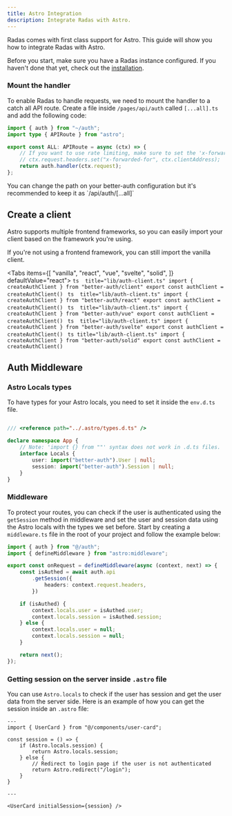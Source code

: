 ```yaml
---
title: Astro Integration
description: Integrate Radas with Astro.
---
```


Radas comes with first class support for Astro. This guide will show you how to integrate Radas with Astro.

Before you start, make sure you have a Radas instance configured. If you haven't done that yet, check out the [installation](/docs/installation).

### Mount the handler

To enable Radas to handle requests, we need to mount the handler to a catch all API route. Create a file inside `/pages/api/auth` called `[...all].ts` and add the following code:

```ts title="pages/api/auth/[...all].ts"
import { auth } from "~/auth";
import type { APIRoute } from "astro";

export const ALL: APIRoute = async (ctx) => {
	// If you want to use rate limiting, make sure to set the 'x-forwarded-for' header to the request headers from the context
	// ctx.request.headers.set("x-forwarded-for", ctx.clientAddress);
	return auth.handler(ctx.request);
};
```

<Callout>
    You can change the path on your better-auth configuration but it's recommended to keep it as `/api/auth/[...all]`
</Callout>

## Create a client

Astro supports multiple frontend frameworks, so you can easily import your client based on the framework you're using.

If you're not using a frontend framework, you can still import the vanilla client.


<Tabs items={[ "vanilla", "react", "vue", "svelte", "solid",
 ]} defaultValue="react">
    <Tab value="vanilla">
            ```ts  title="lib/auth-client.ts"
            import { createAuthClient } from "better-auth/client"
            export const authClient =  createAuthClient()
            ```
    </Tab>
    <Tab value="react" title="lib/auth-client.ts">
            ```ts  title="lib/auth-client.ts"
            import { createAuthClient } from "better-auth/react"
            export const authClient =  createAuthClient()
            ```
    </Tab>
    <Tab value="vue" title="lib/auth-client.ts">
            ```ts  title="lib/auth-client.ts"
            import { createAuthClient } from "better-auth/vue"
            export const authClient =  createAuthClient()
            ```
    </Tab>
    <Tab value="svelte" title="lib/auth-client.ts">
            ```ts  title="lib/auth-client.ts"
            import { createAuthClient } from "better-auth/svelte"
            export const authClient =  createAuthClient()
            ```
    </Tab>
    <Tab value="solid" title="lib/auth-client.ts">
            ```ts title="lib/auth-client.ts"
            import { createAuthClient } from "better-auth/solid"
            export const authClient =  createAuthClient()
            ```
    </Tab>
</Tabs>

## Auth Middleware

### Astro Locals types

To have types for your Astro locals, you need to set it inside the `env.d.ts` file.

```ts title="env.d.ts"

/// <reference path="../.astro/types.d.ts" />

declare namespace App {
    // Note: 'import {} from ""' syntax does not work in .d.ts files.
    interface Locals {
        user: import("better-auth").User | null;
        session: import("better-auth").Session | null;
    }
}
```

### Middleware

To protect your routes, you can check if the user is authenticated using the `getSession` method in middleware and set the user and session data using the Astro locals with the types we set before. Start by creating a `middleware.ts` file in the root of your project and follow the example below:

```ts title="middleware.ts"
import { auth } from "@/auth";
import { defineMiddleware } from "astro:middleware";

export const onRequest = defineMiddleware(async (context, next) => {
    const isAuthed = await auth.api
        .getSession({
            headers: context.request.headers,
        })

    if (isAuthed) {
        context.locals.user = isAuthed.user;
        context.locals.session = isAuthed.session;
    } else {
        context.locals.user = null;
        context.locals.session = null;
    }

    return next();
});
```

### Getting session on the server inside `.astro` file

You can use `Astro.locals` to check if the user has session and get the user data from the server side. Here is an example of how you can get the session inside an `.astro` file:

```astro
---
import { UserCard } from "@/components/user-card";

const session = () => {
    if (Astro.locals.session) {
        return Astro.locals.session;
    } else {
        // Redirect to login page if the user is not authenticated
        return Astro.redirect("/login");
    }
}

---

<UserCard initialSession={session} />
```
